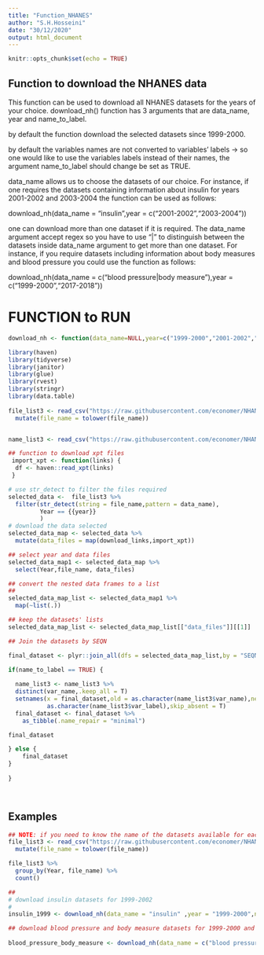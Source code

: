 ```yaml
---
title: "Function_NHANES"
author: "S.H.Hosseini"
date: "30/12/2020"
output: html_document
---
```


```r
knitr::opts_chunk$set(echo = TRUE)
```

## Function to download the NHANES data

This function can be used to download all NHANES datasets for the years of your choice. download_nh() function has 3 arguments that are data_name, year and name_to_label. 

by default the function download the selected datasets since 1999-2000. 

by default the variables names are not converted to variables' labels -> so one would like to use the variables labels instead of their names, the argument name_to_label should change be set as TRUE.

data_name allows us to choose the datasets of our choice. For instance, if one requires the datasets containing information about insulin for years 2001-2002 and 2003-2004 the function can be used as follows: 

download_nh(data_name = "insulin",year = c("2001-2002","2003-2004"))

one can download more than one dataset if it is required. The data_name argument accept regex so you have to use "|" to distinguish between the datasets inside data_name argument to get more than one dataset. For instance, if you require datasets including information about body measures and blood pressure you could use the function as follows: 

download_nh(data_name = c("blood pressure|body measure"),year = c("1999-2000","2017-2018"))


# FUNCTION to RUN 
```r

download_nh <- function(data_name=NULL,year=c("1999-2000","2001-2002","2003-2004","2005-2006", "2007-2008", "2009-2010", "2011-2012", "2013-2014","2015-2016","2017-2018"),name_to_label=FALSE) {

library(haven)
library(tidyverse)
library(janitor)
library(glue)
library(rvest)
library(stringr)
library(data.table)
  
file_list3 <- read_csv("https://raw.githubusercontent.com/economer/NHANES/master/file_list3.csv",progress = F) %>%
  mutate(file_name = tolower(file_name))


name_list3 <- read_csv("https://raw.githubusercontent.com/economer/NHANES/master/name_list3.csv",progress = F)

## function to download xpt files 
 import_xpt <- function(links) {
  df <- haven::read_xpt(links)
 }

# use str_detect to filter the files required
selected_data <-  file_list3 %>%
  filter(str_detect(string = file_name,pattern = data_name),
         Year == {{year}}
         ) 
# download the data selected 
selected_data_map <- selected_data %>%
  mutate(data_files = map(download_links,import_xpt))

## select year and data files
selected_data_map1 <- selected_data_map %>%
  select(Year,file_name, data_files) 

## convert the nested data frames to a list
## 
selected_data_map_list <- selected_data_map1 %>%
  map(~list(.))

## keep the datasets' lists 
selected_data_map_list <- selected_data_map_list[["data_files"]][[1]]

## Join the datasets by SEQN

final_dataset <- plyr::join_all(dfs = selected_data_map_list,by = "SEQN",type = "full")

if(name_to_label == TRUE) {
  
  name_list3 <- name_list3 %>%
  distinct(var_name,.keep_all = T)
  setnames(x = final_dataset,old = as.character(name_list3$var_name),new =
           as.character(name_list3$var_label),skip_absent = T)
  final_dataset <- final_dataset %>%
    as_tibble(.name_repair = "minimal")

final_dataset

} else {
    final_dataset
}
  
} 




```

## Examples

```r
## NOTE: if you need to know the name of the datasets available for each year, you could run the following code and then use the names inside the data_name argument as instructed above. 
file_list3 <- read_csv("https://raw.githubusercontent.com/economer/NHANES/master/file_list3.csv",progress = F) %>%
  mutate(file_name = tolower(file_name))

file_list3 %>%
  group_by(Year, file_name) %>%
  count()

## 
# download insulin datasets for 1999-2002
# 
insulin_1999 <- download_nh(data_name = "insulin" ,year = "1999-2000",name_to_label = TRUE)

## download blood pressure and body measure datasets for 1999-2000 and 2017-2018
 
blood_pressure_body_measure <- download_nh(data_name = c("blood pressure|body measure"),year = c("1999-2000","2017-2018"))
```

